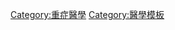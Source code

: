 <noinclude>{{noteTA
|G1=醫學
}}</noinclude>
{{Navbox
| name = 重症醫學
| title = [[重症醫學]]
| state = {{{state|autocollapse}}}
| bodyclass = hlist

| above =
* [[健康科學]]
* [[醫學]]
* [[醫學專科]]
* [[呼吸治療師]]

| group1 = 通用術語
|  list1 =
* [[加護病房|-{A|zh-cn:重症监护室;zh-hk:深切治療部;zh-tw:加護病房;zh-my:加护病房;zh-sg:加护病房;}-]]（ICU）
* {{tsl|en|Neonatal intensive care unit |新生兒加護病房}}（NICU）
* {{tsl|en|Pediatric intensive care unit|兒科加護病房}}（PICU）
* {{tsl|en|Coronary care unit |心臟內科加護病房}}（CCU）
* [[重大疾病保险]]

| group2 = 狀態
|  list2 = {{Navbox subgroup
  | evenodd = swap
  | group1 = 器官功能衰竭
  |  list1 = 
; 休克順序
: [[全身性發炎反應症候群]]（SIRS）
: [[敗血症]]
: [[嚴重敗血症]]
: [[敗血性休克]]

;其他[[休克]]
: [[心因性休克]]
: {{tsl|en|distributive shock|分佈性休克}}
: [[全身型過敏性反應]]
: {{tsl|en|Obstructive shock|阻塞性休克}}
: {{tsl|en|Neurogenic shock|神經性休克}}
: {{tsl|en|Spinal shock|脊髓休克}}

;[[器官衰竭]]
: [[急性腎損傷]]
: [[急性呼吸窘迫症候群]]
: {{tsl|en|acute liver failure|急性肝功能衰竭}}
:[[呼吸衰竭]]
: [[多重器官衰竭症候群]]

* {{tsl|en|Neonatal infection|新生兒感染}}
* {{tsl|en|Polytrauma|多重創傷}}
* [[昏迷]]

  | group2 = 併發症
  |  list2 =
* {{tsl|en|Critical illness polyneuropathy|重症多發性神經病變}} / 肌肉病變
* {{tsl|en|Critical illness–related corticosteroid insufficiency|重症相關糖皮質激素不足}}
* [[褥瘡]]
* {{tsl|en|Fungemia|真菌性菌血症}}
* {{tsl|en|stress hyperglycemia|壓力性高血糖}}
* {{tsl|en|stress ulcer|壓力性潰瘍}}

  | group3 = [[醫源病]]
  |  list3 =
* [[抗藥性金黃色葡萄球菌]]
* [[氧氣中毒]]
* {{tsl|en|refeeding syndrome|再餵養綜合症}}
* {{tsl|en|Ventilator-associated lung injury|呼吸器相關肺損傷}}
* {{tsl|en|Ventilator-associated pneumonia|呼吸器相關肺炎}}
* [[透析損傷]]
}}

| group3 = 診斷
|  list3 =
* {{tsl|en|arterial blood gas|動脈血液氣體}}
* {{tsl|en|Catheter|導管 (醫學)|導管}}
** [[動脈導管]]
** [[中心靜脈導管]]
** {{tsl|en|Pulmonary artery catheter|肺動脈導管}}
* {{tsl|en|Blood culture|血液培養}}
* {{tsl|en|Screening cultures|篩選培養}}

| group4 = {{tsl|en|Life support|生命維持}}治療
|  list4 =
* {{tsl|en|Airway management|氣道處理}}
* [[胸管]]
* [[透析]]
* {{tsl|en|Feeding tube|給食管}}
* {{tsl|en|Goal-directed therapy|目標導向治療}}
* {{tsl|en|Induced coma|誘導昏迷}}
* {{tsl|en|Mechanical ventilation|機械呼吸}}
* {{tsl|en|Therapeutic hypothermia|低溫治療}}
* [[靜脈營養]]
* [[氣管插管]]

| group5 = 藥物
|  list5 =
* [[鎮痛藥]]
* [[抗細菌藥]]
* {{tsl|en|Antithrombotic|抗血栓藥}}
* {{tsl|en|Inotrope|強心劑}}
* [[靜脈注射]]
* [[神经肌肉阻滞药]]
* {{tsl|en|Drotrecogin alfa|重組活化C蛋白}}
* [[鎮靜劑]]
* {{tsl|en|Stress ulcer|應激性潰瘍}}的預防藥物
* {{tsl|en|Antihypotensive agent|血管升壓類藥物}}

| group6 = {{tsl|en|ICU scoring systems|ICU評分系統}}
|  list6 =
* {{tsl|en|APACHE II||APACHE II}}
* [[昏迷指數]]
* {{tsl|en|PIM2||PIM2}}
* {{tsl|en|SAPS II||SAPS II}}
* {{tsl|en|SAPS III||SAPS III}}
* {{tsl|en|SOFA score||SOFA}}

| group7 = 生理學
|  list7 =
* {{tsl|en|Hemodynamics|血液動力學}}
* [[低血壓]]
* {{tsl|en|Level of consciousness|意識水平}}
* {{tsl|en|Acid–base imbalance|酸鹼平衡失調}}
* [[電解質不平衡]]

| group8 = 組織
|  list8 =
* {{tsl|en|Society of Critical Care Medicine|重症醫學會}}
* {{tsl|en|Surviving Sepsis Campaign|敗血症存活陣營}}
* {{tsl|en|European Society of Paediatric and Neonatal Intensive Care|歐洲兒科學會與新生兒重症監護}}

| group9 = 相關專業
|  list9 =
* [[麻醉學]]
* [[心臟病學]]
* [[內科學]]
* [[神經學]]
* [[小兒科]]
* [[胸腔醫學]]
* [[外科學]]
* [[創傷醫學]]

}}<noinclude>
{{collapsible option}}
[[Category:重症醫學]]
[[Category:醫學模板]]
</noinclude>